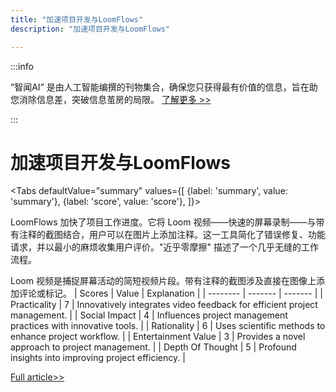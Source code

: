 ```yaml
---
title: "加速项目开发与LoomFlows"
description: "加速项目开发与LoomFlows"

---
```



:::info

“智闻AI“ 是由人工智能编撰的刊物集合，确保您只获得最有价值的信息，旨在助您消除信息差，突破信息茧房的局限。  [了解更多 >>](/)

:::

# 加速项目开发与LoomFlows


<Tabs
	defaultValue="summary"
	values={[
	{label: 'summary', value: 'summary'},
	{label: 'score', value: 'score'},
]}>
<TabItem value="summary">


LoomFlows 加快了项目工作进度。它将 Loom 视频——快速的屏幕录制——与带有注释的截图结合，用户可以在图片上添加注释。这一工具简化了错误修复、功能请求，并以最小的麻烦收集用户评价。"近乎零摩擦" 描述了一个几乎无缝的工作流程。

Loom 视频是捕捉屏幕活动的简短视频片段。带有注释的截图涉及直接在图像上添加评论或标记。
</TabItem>
<TabItem value="score">
	| Scores     | Value   | Explanation |
	| -------- | ------- | ------- |
	| Practicality  | 7    | Innovatively integrates video feedback for efficient project management.    |
	| Social Impact | 4     | Influences project management practices with innovative tools.    |
	| Rationality    | 6    | Uses scientific methods to enhance project workflow.    |
	| Entertainment Value    | 3    | Provides a novel approach to project management.    |
	| Depth Of Thought    | 5    | Profound insights into improving project efficiency.    |
</TabItem>
</Tabs>

[Full article>>](https://www.producthunt.com/posts/loomflows)

